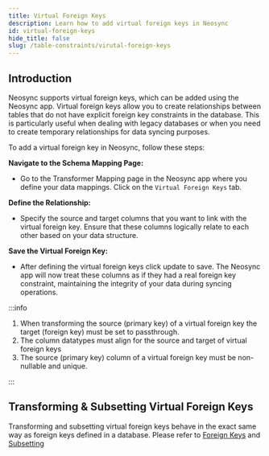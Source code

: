 ```yaml
---
title: Virtual Foreign Keys
description: Learn how to add virtual foreign keys in Neosync
id: virtual-foreign-keys
hide_title: false
slug: /table-constraints/virutal-foreign-keys
---
```


## Introduction

Neosync supports virtual foreign keys, which can be added using the Neosync app. Virtual foreign keys allow you to create relationships between tables that do not have explicit foreign key constraints in the database. This is particularly useful when dealing with legacy databases or when you need to create temporary relationships for data syncing purposes.

To add a virtual foreign key in Neosync, follow these steps:

**Navigate to the Schema Mapping Page:**

- Go to the Transformer Mapping page in the Neosync app where you define your data mappings. Click on the `Virtual Foreign Keys` tab.

**Define the Relationship:**

- Specify the source and target columns that you want to link with the virtual foreign key. Ensure that these columns logically relate to each other based on your data structure.

**Save the Virtual Foreign Key:**

- After defining the virtual foreign keys click update to save. The Neosync app will now treat these columns as if they had a real foreign key constraint, maintaining the integrity of your data during syncing operations.

:::info

1. When transforming the source (primary key) of a virtual foreign key the target (foreign key) must be set to passthrough.
2. The column datatypes must align for the source and target of virtual foreign keys
3. The source (primary key) column of a virtual foreign key must be non-nullable and unique.

:::

## Transforming & Subsetting Virtual Foreign Keys

Transforming and subsetting virtual foreign keys behave in the exact same way as foreign keys defined in a database.
Please refer to [Foreign Keys](foreign-keys.mdx) and [Subsetting](subsetting.mdx)
